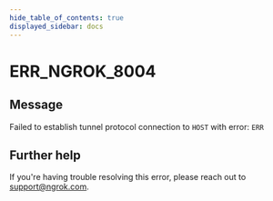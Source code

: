```yaml
---
hide_table_of_contents: true
displayed_sidebar: docs
---
```



# ERR_NGROK_8004

## Message

Failed to establish tunnel protocol connection to `HOST` with error: `ERR`

<ErrorDetails error="err_ngrok_8004" />

## Further help

If you're having trouble resolving this error, please reach out to [support@ngrok.com](mailto:support@ngrok.com?subject=Help%20with%20ERR_NGROK_8004).

